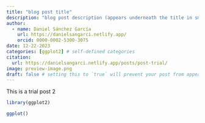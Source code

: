 ```yaml
---
title: "blog post title"
description: "blog post description (appears underneath the title in smaller text) which is included on the listing page"
author:
  - name: Daniel Sánchez García
    url: https://danielsangarci.netlify.app/
    orcid: 0000-0002-5300-3075
date: 12-22-2023
categories: [ggplot2] # self-defined categories
citation: 
  url: https://danielsangarci.netlify.app/posts/post-trial/ 
image: preview-image.png
draft: false # setting this to `true` will prevent your post from appearing on your listing page until you're ready!
---
```


This is a trial post 2

```r
library(ggplot2)

ggplot()
```
